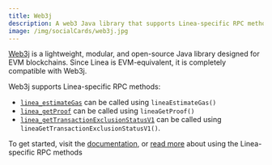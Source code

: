 ```yaml
---
title: Web3j
description: A web3 Java library that supports Linea-specific RPC methods.
image: /img/socialCards/web3j.jpg
---
```


[Web3j](https://www.web3labs.com/web3j-sdk) is a lightweight, modular, and open-source Java library 
designed for EVM blockchains. Since Linea is EVM-equivalent, it is completely compatible with 
Web3j. 

Web3j supports Linea-specific RPC methods:
- [`linea_estimateGas`](../../../api/reference/linea-estimategas.mdx) can be called using
`lineaEstimateGas()`
- [`linea_getProof`](../../../api/reference/linea-getproof.mdx) can be called using `lineaGetProof()`
- [`linea_getTransactionExclusionStatusV1`](../../../api/reference/linea-gettransactionexclusionstatusv1.mdx) can be called using `lineaGetTransactionExclusionStatusV1()`.

To get started, visit the [documentation](https://docs.web3j.io/latest/quickstart/), or [read more](https://www.lfdecentralizedtrust.org/blog/full-linea-rpc-apis-support-in-web3j) 
about using the Linea-specific RPC methods
